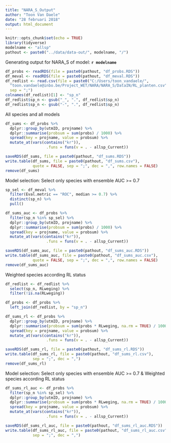 ```yaml
---
title: "NARA_S_Output"
author: "Toon Van Daele"
date: "28 februari 2018"
output: html_document
---
```


```r
knitr::opts_chunk$set(echo = TRUE)
library(tidyverse)
modelname <- "allsp"
pathout <- paste0("../data/data-out/", modelname, "/")
```

Generating output for NARA_S of model: **`r modelname`**

```r
df_probs <- readRDS(file = paste0(pathout, "df_probs.RDS"))
df_meval <- readRDS(file = paste0(pathout, "df_meval.RDS"))
df_redlist <- read.csv(file = paste0("C:/Users/toon_vandaele/",
  "toon.vandaele@inbo.be/Project_WET/NARA/NARA_S/DataIN/RL_planten.csv"),
  sep = ";")
colnames(df_redlist)[1] <- "sp_n"
df_redlist$sp_n <- gsub("_", ".", df_redlist$sp_n)
df_redlist$sp_n <- gsub("-", ".", df_redlist$sp_n)
```

All species and all models

```r
df_sums <- df_probs %>%
  dplyr::group_by(utmID, projname) %>%
  dplyr::summarise(probsum = sum(probs) / 1000) %>%
  spread(key = projname, value = probsum) %>%
  mutate_at(vars(contains("kr")),
                  .funs = funs(v = . - allsp_Current))

saveRDS(df_sums, file = paste0(pathout, "df_sums.RDS"))
write.table(df_sums, file = paste0(pathout, "df_sums.csv"),
            quote = FALSE, sep = ";", dec = ",", row.names = FALSE)
remove(df_sums)
```

Model selection: Select only species with ensemble AUC >= 0.7

```r
sp_sel <- df_meval %>%
  filter(Eval.metric == "ROC", median >= 0.7) %>%
  distinct(sp_n) %>%
  pull()

df_sums_auc <- df_probs %>%
  filter(sp_n %in% sp_sel) %>%
  dplyr::group_by(utmID, projname) %>%
  dplyr::summarise(probsum = sum(probs) / 1000) %>%
  spread(key = projname, value = probsum) %>%
  mutate_at(vars(contains("kr")),
                  .funs = funs(v = . - allsp_Current))

saveRDS(df_sums_auc, file = paste0(pathout, "df_sums_auc.RDS"))
write.table(df_sums_auc, file = paste0(pathout, "df_sums_auc.csv"),
            quote = FALSE, sep = ";", dec = ",", row.names = FALSE)
remove(df_sums_auc)
```

Weighted species according RL status

```r
df_redlist <- df_redlist %>%
  select(sp_n, RLweging) %>%
  filter(!is.na(RLweging))

df_probs <- df_probs %>%
  left_join(df_redlist, by = "sp_n")

df_sums_rl <- df_probs %>%
  dplyr::group_by(utmID, projname) %>%
  dplyr::summarise(probsum = sum(probs * RLweging, na.rm = TRUE) / 1000) %>%
  spread(key = projname, value = probsum) %>%
  mutate_at(vars(contains("kr")),
                  .funs = funs(v = . - allsp_Current))

saveRDS(df_sums_rl, file = paste0(pathout, "df_sums_rl.RDS"))
write.table(df_sums_rl, file = paste0(pathout, "df_sums_rl.csv"),
            sep = ";", dec = ",")
remove(df_sums_rl)
```

Model selection: Select only species with ensemble AUC >= 0.7 & Weighted species according RL status

```r
df_sums_rl_auc <- df_probs %>%
  filter(sp_n %in% sp_sel) %>%
  dplyr::group_by(utmID, projname) %>%
  dplyr::summarise(probsum = sum(probs * RLweging, na.rm = TRUE) / 1000) %>%
  spread(key = projname, value = probsum) %>%
  mutate_at(vars(contains("kr")),
                  .funs = funs(v = . - allsp_Current))

saveRDS(df_sums_rl_auc, file = paste0(pathout, "df_sums_rl_auc.RDS"))
write.table(df_sums_rl_auc, file = paste0(pathout, "df_sums_rl_auc.csv"),
            sep = ";", dec = ",")
```
